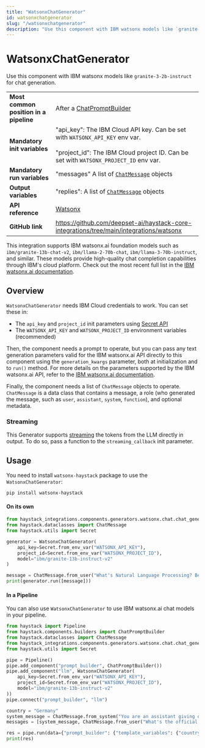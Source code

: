 ```yaml
---
title: "WatsonxChatGenerator"
id: watsonxchatgenerator
slug: "/watsonxchatgenerator"
description: "Use this component with IBM watsonx models like `granite-3-2b-instruct` for chat generation."
---
```


# WatsonxChatGenerator

Use this component with IBM watsonx models like `granite-3-2b-instruct` for chat generation.

|  |  |
| --- | --- |
| **Most common position in a pipeline** | After a [ChatPromptBuilder](/docs/pipeline-components/builders/chatpromptbuilder.mdx) |
| **Mandatory init variables** | "api_key": The IBM Cloud API key. Can be set with `WATSONX_API_KEY` env var.  <br /> <br />"project_id": The IBM Cloud project ID. Can be set with `WATSONX_PROJECT_ID` env var. |
| **Mandatory run variables** | "messages" A list of [`ChatMessage`](/docs/concepts/data-classes.mdx#chatmessage)  objects |
| **Output variables** | "replies": A list of [`ChatMessage`](/docs/concepts/data-classes.mdx#chatmessage)  objects |
| **API reference** | [Watsonx](/reference/integrations-watsonx) |
| **GitHub link** | https://github.com/deepset-ai/haystack-core-integrations/tree/main/integrations/watsonx |

This integration supports IBM watsonx.ai foundation models such as `ibm/granite-13b-chat-v2`, `ibm/llama-2-70b-chat`, `ibm/llama-3-70b-instruct`, and similar. These models provide high-quality chat completion capabilities through IBM's cloud platform. Check out the most recent full list in the [IBM watsonx.ai documentation](https://dataplatform.cloud.ibm.com/docs/content/wsj/analyze-data/fm-models-ibm.html?context=wx).

## Overview

`WatsonxChatGenerator` needs IBM Cloud credentials to work. You can set these in:

- The `api_key` and `project_id` init parameters using [Secret API](../../concepts/secret-management.mdx)
- The `WATSONX_API_KEY` and `WATSONX_PROJECT_ID` environment variables (recommended)

Then, the component needs a prompt to operate, but you can pass any text generation parameters valid for the IBM watsonx.ai API directly to this component using the `generation_kwargs` parameter, both at initialization and to `run()` method. For more details on the parameters supported by the IBM watsonx.ai API, refer to the [IBM watsonx.ai documentation](https://cloud.ibm.com/apidocs/watsonx-ai).

Finally, the component needs a list of `ChatMessage` objects to operate. `ChatMessage` is a data class that contains a message, a role (who generated the message, such as `user`, `assistant`, `system`, `function`), and optional metadata.

### Streaming

This Generator supports [streaming](guides-to-generators/choosing-the-right-generator.mdx#streaming-support) the tokens from the LLM directly in output. To do so, pass a function to the `streaming_callback` init parameter.

## Usage

You need to install `watsonx-haystack` package to use the `WatsonxChatGenerator`:

```shell
pip install watsonx-haystack
```

#### On its own

```python
from haystack_integrations.components.generators.watsonx.chat.chat_generator import WatsonxChatGenerator
from haystack.dataclasses import ChatMessage
from haystack.utils import Secret

generator = WatsonxChatGenerator(
    api_key=Secret.from_env_var("WATSONX_API_KEY"),
    project_id=Secret.from_env_var("WATSONX_PROJECT_ID"),
    model="ibm/granite-13b-instruct-v2"
)

message = ChatMessage.from_user("What's Natural Language Processing? Be brief.")
print(generator.run([message]))
```

#### In a Pipeline

You can also use `WatsonxChatGenerator` to use IBM watsonx.ai chat models in your pipeline.

```python
from haystack import Pipeline
from haystack.components.builders import ChatPromptBuilder
from haystack.dataclasses import ChatMessage
from haystack_integrations.components.generators.watsonx.chat.chat_generator import WatsonxChatGenerator
from haystack.utils import Secret

pipe = Pipeline()
pipe.add_component("prompt_builder", ChatPromptBuilder())
pipe.add_component("llm", WatsonxChatGenerator(
    api_key=Secret.from_env_var("WATSONX_API_KEY"),
    project_id=Secret.from_env_var("WATSONX_PROJECT_ID"),
    model="ibm/granite-13b-instruct-v2"
))
pipe.connect("prompt_builder", "llm")

country = "Germany"
system_message = ChatMessage.from_system("You are an assistant giving out valuable information to language learners.")
messages = [system_message, ChatMessage.from_user("What's the official language of {{ country }}?")]

res = pipe.run(data={"prompt_builder": {"template_variables": {"country": country}, "template": messages}})
print(res)
```
